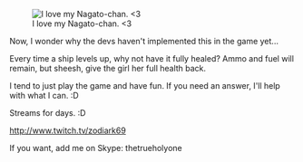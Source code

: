 [[File:Sample-afbbdcc4a8e6e8d79a0b06d5c58de495.jpg|thumb|I love my Nagato-chan. <3]]

Now, I wonder why the devs haven't implemented this in the game yet...



Every time a ship levels up, why not have it fully healed? Ammo and fuel will remain, but sheesh, give the girl her full health back.



I tend to just play the game and have fun. If you need an answer, I'll help with what I can. :D

Streams for days. :D


http://www.twitch.tv/zodiark69

If you want, add me on Skype: thetrueholyone